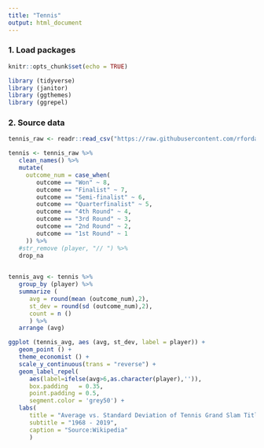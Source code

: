 ```yaml
---
title: "Tennis"
output: html_document
---
```


### 1. Load packages
```r
knitr::opts_chunk$set(echo = TRUE)

library (tidyverse)
library (janitor)
library (ggthemes)
library (ggrepel)

```

### 2. Source data 
```r
tennis_raw <- readr::read_csv("https://raw.githubusercontent.com/rfordatascience/tidytuesday/master/data/2019/2019-04-09/grand_slam_timeline.csv")

tennis <- tennis_raw %>%
   clean_names() %>%
   mutate(
     outcome_num = case_when(
        outcome == "Won" ~ 8,
        outcome == "Finalist" ~ 7,
        outcome == "Semi-finalist" ~ 6,
        outcome == "Quarterfinalist" ~ 5,
        outcome == "4th Round" ~ 4,
        outcome == "3rd Round" ~ 3,
        outcome == "2nd Round" ~ 2,
        outcome == "1st Round" ~ 1
     )) %>%
   #str_remove (player, "// ") %>%
   drop_na
   
```


```r
  
tennis_avg <- tennis %>%
   group_by (player) %>%
   summarize (
      avg = round(mean (outcome_num),2),
      st_dev = round(sd (outcome_num),2),
      count = n ()
      ) %>%
   arrange (avg)
```


```r

ggplot (tennis_avg, aes (avg, st_dev, label = player)) +
   geom_point () +
   theme_economist () +
   scale_y_continuous(trans = "reverse") +
   geom_label_repel(
      aes(label=ifelse(avg>6,as.character(player),'')),
      box.padding   = 0.35, 
      point.padding = 0.5,
      segment.color = 'grey50') +
   labs(
      title = "Average vs. Standard Deviation of Tennis Grand Slam Titles",
      subtitle = "1968 - 2019",
      caption = "Source:Wikipedia"
      )

```
